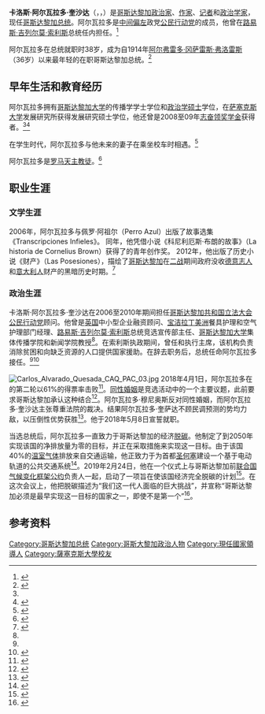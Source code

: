 {{Infobox officeholder
| name = 卡洛斯·阿尔瓦拉多·奎沙达
| native_name = {{lang|es|Carlos Alvarado Quesada}}
| honorific_prefix = 阁下
| image = Future Affairs Berlin 2019 - „Digital Revolution Resetting Global Power Politics?“ (47959618541).jpg
| birth_name = 卡洛斯·安德烈斯·阿尔瓦拉多·奎沙达<br>Carlos Andrés Alvarado Quesada<ref>{{cite news |last1=Murillo |first1=Álvaro |title=Carlos Alvarado, el presidente atrevido de Costa Rica |url=https://elpais.com/internacional/2018/05/07/america/1525706014_193325.html |accessdate=2020-07-13 |work=El País |date=2018-05-07 |language=es |archive-date=2019-12-21 |archive-url=https://web.archive.org/web/20191221085430/https://elpais.com/internacional/2018/05/07/america/1525706014_193325.html |dead-url=no }}</ref>
| birth_date = {{birth date and age|1980|1|14|df=y}}
| birth_place = [[哥斯达黎加|哥斯达黎加]][[聖荷西_(哥斯大黎加)|圣何塞]]
| death_date = 
| death_place = 
| office = 哥斯达黎加总统
| order = 第48任
| vicepresident = {{le|艾西·坎贝尔·巴尔|Epsy Campbell Barr}}<br />{{le|马文·罗德里格斯·科尔德罗|Marvin Rodríguez Cordero}}
| term_start = 2018年5月8日
| term_end = 2022年5月8日
| predecessor = [[路易斯·吉列尔莫·索利斯|路易斯·吉列尔莫·索利斯]]
| successor = [[羅德里戈·查韋斯·羅伯斯|羅德里戈·查韋斯·羅伯斯]]
| office1 = {{link-es|劳动和社会保障部 (哥斯达黎加)|Ministerio de Trabajo y Seguridad Social (Costa Rica)|劳动和社会保障部长}}
| president1 = [[路易斯·吉列尔莫·索利斯|路易斯·吉列尔莫·索利斯]]
| term_start1 = 2016年3月29日
| term_end1 = 2017年1月19日
| predecessor1 = {{le|维克多·莫拉莱斯·莫拉|Víctor Morales Mora}}
| successor1 = 阿尔弗雷多·哈斯布姆·卡马乔
| office2 = {{link-es|人类发展和社会包容部长|Instituto Mixto de Ayuda Social}}
| president2 = [[路易斯·吉列尔莫·索利斯|路易斯·吉列尔莫·索利斯]]
| term_start2 = 2014年7月10日
| term_end2 = 2016年3月29日
| predecessor2 = 费尔南多·马林·罗哈斯
| successor2 = 埃米利奥·阿里亚斯·罗德里格斯
| spouse = {{le|克劳迪娅·道布尔斯·卡马戈|Claudia Dobles Camargo}}
| party = [[公民行动党|公民行动党]]
| alma_mater = [[哥斯达黎加大学|哥斯达黎加大学]]<br />[[萨塞克斯大学|萨塞克斯大学]]
}}
'''卡洛斯·阿尔瓦拉多·奎沙达'''（{{lang-es|Carlos Alvarado Quesada}}，{{IPA-es|ˈkaɾlos albaˈɾaðo keˈsaða}}，{{bd|1980年|1月14日}}）是[[哥斯达黎加|哥斯达黎加]][[政治家|政治家]]、[[作家|作家]]、[[记者|记者]]和[[政治学家|政治学家]]，现任[[哥斯达黎加总统|哥斯达黎加总统]]。阿尔瓦拉多是[[中间偏左|中间偏左]]政党[[公民行动党|公民行动党]]的成员，他曾在[[路易斯·吉列尔莫·索利斯|路易斯·吉列尔莫·索利斯]]总统任内担任{{link-es|劳动和社会保障部 (哥斯达黎加)|Ministerio de Trabajo y Seguridad Social (Costa Rica)|劳动和社会保障部长}}。<ref name="oecd">{{cite web|title=Carlos Alvarado Quesada|url=https://www.oecd.org/mcm/whos-who/MCM%202016_Costa%20Rica_Carlos%20Alvarado%20Briceno.pdf|website=oecd.org|accessdate=2020-07-12|archive-date=2020-03-03|archive-url=https://web.archive.org/web/20200303184239/https://www.oecd.org/mcm/whos-who/MCM%202016_Costa%20Rica_Carlos%20Alvarado%20Briceno.pdf|dead-url=no}}</ref>

阿尔瓦拉多在总统就职时38岁，成为自1914年[[阿尔弗雷多·冈萨雷斯·弗洛雷斯|阿尔弗雷多·冈萨雷斯·弗洛雷斯]]（36岁）以来最年轻的在职哥斯达黎加总统。<ref>{{Cite web|url = http://www.xinhuanet.com/world/2018-04/04/c_1122639951.htm|title = 卡洛斯·阿尔瓦拉多：哥斯达黎加的“80后”当选总统|website = 新华网|date = 2018-04-04|language = zh|accessdate = 2020-07-13|archive-date = 2020-08-06|archive-url = https://web.archive.org/web/20200806050727/http://www.xinhuanet.com/world/2018-04/04/c_1122639951.htm|dead-url = no}}</ref>

==早年生活和教育经历==
阿尔瓦拉多拥有[[哥斯达黎加大学|哥斯达黎加大学]]的传播学学士学位和[[政治学|政治学]][[硕士|硕士]]学位，在[[萨塞克斯大学|萨塞克斯大学]]发展研究所获得发展研究硕士学位，他还曾是2008至09年[[志奋领奖学金|志奋领奖学金]]获得者。<ref name="oecd"/><ref>{{Cite web|url=http://www.sussex.ac.uk/broadcast/read/44347|title=IDS alumnus elected President of Costa Rica|last=IDS|first=University of Sussex and|website=The University of Sussex|language=en|accessdate=2020-07-12|archive-date=2020-07-27|archive-url=https://web.archive.org/web/20200727071536/http://www.sussex.ac.uk/broadcast/read/44347|dead-url=no}}</ref>

在学生时代，阿尔瓦拉多与他未来的妻子{{le|克劳迪娅·道布尔斯·卡马戈|Claudia Dobles Camargo}}在乘坐校车时相遇。<ref name=scd>{{cite news |title=La sancarleña que en un mes será la Primera Dama del país |url=https://sancarlosdigital.com/la-sancarlena-que-en-un-mes-sera-la-primera-dama-del-pais/ |work=San Carlos Digital |language=es |date=2018-04-02 |accessdate=2020-07-12 |archiveurl=https://web.archive.org/web/20181124143535/https://sancarlosdigital.com/la-sancarlena-que-en-un-mes-sera-la-primera-dama-del-pais/ |archivedate=2018-11-24 |dead-url=no }}</ref>

阿尔瓦拉多是[[罗马天主教|罗马天主教徒]]。<ref>{{cite news |last1=Gómez |first1=Dylan |title=“Soy creyente (…) soy católico y mi familia es muy católica”, afirma Alvarado ante las críticas |url=https://ncrnoticias.com/nacionales/soy-creyente-soy-catolico-y-mi-familia-es-muy-catolica-afirma-alvarado-ante-las-criticas-2/ |language=es|accessdate=2020-07-12 |agency=NCR |date= 2019-02-02}}</ref>

==职业生涯==
===文学生涯===
2006年，阿尔瓦拉多与佩罗·阿祖尔（Perro Azul）出版了故事选集《Transcripciones Infieles》。 同年，他凭借小说《科尼利厄斯·布朗的故事》（La historia de Cornelius Brown）获得了{{le|哥斯达黎加编辑|Editorial Costa Rica}}的青年创作奖。  2012年，他出版了历史小说《财产》（Las Posesiones），描绘了[[哥斯达黎加|哥斯达黎加]]在[[二战|二战]]期间政府没收[[德意志人|德意志人]]和[[意大利人|意大利人]]财产的黑暗历史时期。<ref name="ecr">{{cite web|title=Carlos Alvarado Quesada|url=http://www.editorialcostarica.com/escritores.cfm?detalle=1067|website=Editorial Cosa Rica|accessdate=2020-07-13|archive-date=2020-07-15|archive-url=https://web.archive.org/web/20200715102416/https://www.editorialcostarica.com/escritores.cfm?detalle=1067|dead-url=no}}</ref>

===政治生涯===
卡洛斯·阿尔瓦拉多·奎沙达在2006至2010年期间担任[[哥斯达黎加共和国立法大会|哥斯达黎加共和国立法大会]][[公民行动党|公民行动党]]顾问。他曾是[[英国|英国]]{{le|发展研究所|Institute of Development Studies}}中小型企业融资顾问、[[宝洁|宝洁]][[拉丁美洲|拉丁美洲]]餐具护理和空气护理部门经理、[[路易斯·吉列尔莫·索利斯|路易斯·吉列尔莫·索利斯]]总统竞选宣传部主任、[[哥斯达黎加大学|哥斯达黎加大学]]集体传播学院和{{le|哥斯达黎加拉丁大学|Latin University of Costa Rica}}新闻学院教授<ref name="oecd"/>。在索利斯执政期间，曾任{{link-es|人类发展和社会包容部长|Instituto Mixto de Ayuda Social}}和{{le|联合社会福利机构|Joint Social Welfare Institute}}执行主席，该机构负责消除贫困和向缺乏资源的人口提供国家援助。在{{le|维克多·莫拉莱斯·莫拉|Víctor Morales Mora}}辞去{{link-es|劳动和社会保障部 (哥斯达黎加)|Ministerio de Trabajo y Seguridad Social (Costa Rica)|劳动和社会保障部长}}职务后，总统任命阿尔瓦拉多接任。<ref name="oecd"/><ref>{{Cite web|url = https://www.nacion.com/el-pais/politica/carlos-alvarado-actual-presidente-del-imas-es-el-nuevo-ministro-de-trabajo/ZTDCEYS6XFDEXEQJQBFC4CSZPI/story/|title = Carlos Alvarado, actual presidente del IMAS, es el nuevo ministro de Trabajo|website = La Nacion|author = Gerardo Ruiz R.|date = 2016-03-29|language = es|accessdate = 2020-07-13|archive-date = 2020-07-27|archive-url = https://web.archive.org/web/20200727071322/https://www.nacion.com/el-pais/politica/carlos-alvarado-actual-presidente-del-imas-es-el-nuevo-ministro-de-trabajo/ZTDCEYS6XFDEXEQJQBFC4CSZPI/story/|dead-url = no}}</ref>

[[File:Carlos_Alvarado_Quesada_CAQ_PAC_03.jpg|thumb]]
2018年4月1日，阿尔瓦拉多在{{le|2018年哥斯达黎加大选|2018 Costa Rican general election|总统选举}}的第二轮以61%的得票率击败{{le|法布里奥·阿尔瓦拉多·穆尼奥斯|Fabricio Alvarado Muñoz}}<ref>{{cite web|url=https://www.reuters.com/article/us-costarica-election/costa-rica-center-left-easily-wins-presidency-in-vote-fought-on-gay-rights-idUSKBN1H80XC|title=Costa Rica center-left easily wins presidency in vote fought on gay rights|publisher=Reuters|date=2018-04-01|accessdate=2020-07-13|website=Reuters|language=en|author=David Alire Garcia, Enrique Andres Pretel|archive-date=2020-07-27|archive-url=https://web.archive.org/web/20200727073314/https://www.reuters.com/article/us-costarica-election/costa-rica-center-left-easily-wins-presidency-in-vote-fought-on-gay-rights-idUSKBN1H80XC|dead-url=no}}</ref>。[[同性婚姻|同性婚姻]]是竞选活动中的一个主要议题，此前{{le|美洲人权法院|Inter-American Court of Human Rights}}要求哥斯达黎加承认这种结合<ref>{{Cite web|url=https://www.theguardian.com/world/2018/apr/02/costa-rica-quesada-wins-presidency-in-vote-fought-on-gay-rights|title=Costa Rica: Carlos Alvarado wins presidency in vote fought on gay rights|last=Henley|first=Jon|date=2018-04-02|website=The Guardian|language=en|accessdate=2020-07-13|archive-date=2020-07-27|archive-url=https://web.archive.org/web/20200727071835/https://www.theguardian.com/world/2018/apr/02/costa-rica-quesada-wins-presidency-in-vote-fought-on-gay-rights|dead-url=no}}</ref>。阿尔瓦拉多·穆尼奥斯反对同性婚姻，而阿尔瓦拉多·奎沙达主张尊重法院的裁决。结果阿尔瓦拉多·奎萨达不顾民调预测的势均力敌，以压倒性优势获胜<ref>{{Cite news|url=https://www.nytimes.com/2018/04/01/world/americas/costa-rica-election-alvarado-quesada.html|title=Costa Rica Election Hands Presidency to Governing Party Stalwart|website=The New York Times|date=2018-04-01|accessdate=2020-07-13|language=en|archive-date=2019-04-01|archive-url=https://web.archive.org/web/20190401030839/https://www.nytimes.com/2018/04/01/world/americas/costa-rica-election-alvarado-quesada.html|dead-url=no}}</ref>。他于2018年5月8日宣誓就职。

当选总统后，阿尔瓦拉多一直致力于哥斯达黎加的经济[[低碳经济|脱碳]]。他制定了到2050年实现该国的净排放量为零的目标，并正在采取措施来实现这一目标。由于该国40%的[[温室气体|温室气体]]排放来自交通运输，他正致力于为首都[[聖荷西_(哥斯大黎加)|圣何塞]]建设一个基于电动轨道的公共交通系统<ref>{{Cite news|url=https://www.reuters.com/article/us-costa-rica-climatechange-transportati-idUSKCN1QE253|title=Costa Rica launches 'unprecedented' push for zero emissions by 2050|date=2019-02-25|work=Reuters|accessdate=2020-07-13|language=en|archive-date=2020-07-27|archive-url=https://web.archive.org/web/20200727071214/https://www.reuters.com/article/us-costa-rica-climatechange-transportati-idUSKCN1QE253|dead-url=no}}</ref>。2019年2月24日，他在一个仪式上与哥斯达黎加前[[联合国气候变化框架公约|联合国气候变化框架公约]]负责人{{le|克里斯蒂娜·菲格雷斯|Christiana Figueres}}一起，启动了一项旨在使该国经济完全脱碳的计划<ref>{{Cite web|url=https://www.theclimategroup.org/news/costa-rica-launches-plan-become-world-s-first-decarbonized-country|title=Costa Rica launches plan to become the world’s first decarbonized country|date=2019-02-25|website=The Climate Group|language=en|accessdate=2020-07-13|archive-date=2020-07-27|archive-url=https://web.archive.org/web/20200727101224/https://www.theclimategroup.org/news/costa-rica-launches-plan-become-world-s-first-decarbonized-country|dead-url=yes}}</ref>。在这次会议上，他把脱碳描述为“我们这一代人面临的巨大挑战”，并宣称“哥斯达黎加必须是最早实现这一目标的国家之一，即使不是第一个”<ref>{{Cite web|url = https://unfccc.int/news/costa-rica-commits-to-fully-decarbonize-by-2050|title = Costa Rica Commits to Fully Decarbonize by 2050|website = UNFCCC|date = 2019-03-04|language = en|accessdate = 2020-07-13|archive-date = 2020-07-27|archive-url = https://web.archive.org/web/20200727080144/https://unfccc.int/news/costa-rica-commits-to-fully-decarbonize-by-2050|dead-url = no}}</ref>。

==参考资料==
{{reflist}}

{{s-start}}
{{s-off}}
{{s-bef|before=[[路易斯·吉列尔莫·索利斯|路易斯·吉列尔莫·索利斯]]}}
{{s-ttl|title=[[哥斯达黎加总统|哥斯达黎加总统]]|years=2018－2022}}
{{s-aft|after=[[羅德里戈·查韋斯·羅伯斯|羅德里戈·查韋斯·羅伯斯]]}}
{{s-end}}

{{DEFAULTSORT: Alvarado Quesada, Carlos}}
[[Category:哥斯达黎加总统|Category:哥斯达黎加总统]]
[[Category:哥斯大黎加政治人物|Category:哥斯大黎加政治人物]]
[[Category:現任國家領導人|Category:現任國家領導人]]
[[Category:薩塞克斯大學校友|Category:薩塞克斯大學校友]]
